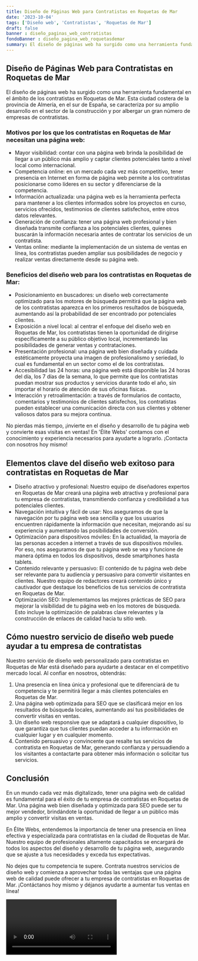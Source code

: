 ```yaml
---
title: Diseño de Páginas Web para Contratistas en Roquetas de Mar
date: '2023-10-04'
tags: ['Diseño web', 'Contratistas', 'Roquetas de Mar']
draft: false
banner : diseño_paginas_web_contratistas
fondoBanner : diseño_pagina_web_roquetasdemar
summary: El diseño de páginas web ha surgido como una herramienta fundamental en el ámbito de los contratistas en Roquetas de Mar. Esta ciudad costera de la provincia de Almería, en el sur de España, se caracteriza por su amplio desarrollo en el sector de la construcción y por albergar un gran número de empresas de contratistas.
---
```


## Diseño de Páginas Web para Contratistas en Roquetas de Mar

El diseño de páginas web ha surgido como una herramienta fundamental en el ámbito de los contratistas en Roquetas de Mar. Esta ciudad costera de la provincia de Almería, en el sur de España, se caracteriza por su amplio desarrollo en el sector de la construcción y por albergar un gran número de empresas de contratistas.

### Motivos por los que los contratistas en Roquetas de Mar necesitan una página web:

- Mayor visibilidad: contar con una página web brinda la posibilidad de llegar a un público más amplio y captar clientes potenciales tanto a nivel local como internacional.
- Competencia online: en un mercado cada vez más competitivo, tener presencia en Internet en forma de página web permite a los contratistas posicionarse como líderes en su sector y diferenciarse de la competencia.
- Información actualizada: una página web es la herramienta perfecta para mantener a los clientes informados sobre los proyectos en curso, servicios ofrecidos, testimonios de clientes satisfechos, entre otros datos relevantes.
- Generación de confianza: tener una página web profesional y bien diseñada transmite confianza a los potenciales clientes, quienes buscarán la información necesaria antes de contratar los servicios de un contratista.
- Ventas online: mediante la implementación de un sistema de ventas en línea, los contratistas pueden ampliar sus posibilidades de negocio y realizar ventas directamente desde su página web.

### Beneficios del diseño web para los contratistas en Roquetas de Mar:

- Posicionamiento en buscadores: un diseño web correctamente optimizado para los motores de búsqueda permitirá que la página web de los contratistas aparezca en los primeros resultados de búsqueda, aumentando así la probabilidad de ser encontrado por potenciales clientes.
- Exposición a nivel local: al centrar el enfoque del diseño web en Roquetas de Mar, los contratistas tienen la oportunidad de dirigirse específicamente a su público objetivo local, incrementando las posibilidades de generar ventas y contrataciones.
- Presentación profesional: una página web bien diseñada y cuidada estéticamente proyecta una imagen de profesionalismo y seriedad, lo cual es fundamental en un sector como el de los contratistas.
- Accesibilidad las 24 horas: una página web está disponible las 24 horas del día, los 7 días de la semana, lo que permite que los contratistas puedan mostrar sus productos y servicios durante todo el año, sin importar el horario de atención de sus oficinas físicas.
- Interacción y retroalimentación: a través de formularios de contacto, comentarios y testimonios de clientes satisfechos, los contratistas pueden establecer una comunicación directa con sus clientes y obtener valiosos datos para su mejora continua.

No pierdas más tiempo, ¡invierte en el diseño y desarrollo de tu página web y convierte esas visitas en ventas! En 'Élite Webs' contamos con el conocimiento y experiencia necesarios para ayudarte a lograrlo. ¡Contacta con nosotros hoy mismo!

<GifSeo />

<Cta />

## Elementos clave del diseño web exitoso para contratistas en Roquetas de Mar

- Diseño atractivo y profesional: Nuestro equipo de diseñadores expertos en Roquetas de Mar creará una página web atractiva y profesional para tu empresa de contratistas, transmitiendo confianza y credibilidad a tus potenciales clientes.
- Navegación intuitiva y fácil de usar: Nos aseguramos de que la navegación por tu página web sea sencilla y que los usuarios encuentren rápidamente la información que necesitan, mejorando así su experiencia y aumentando las posibilidades de conversión.
- Optimización para dispositivos móviles: En la actualidad, la mayoría de las personas acceden a internet a través de sus dispositivos móviles. Por eso, nos aseguramos de que tu página web se vea y funcione de manera óptima en todos los dispositivos, desde smartphones hasta tablets.
- Contenido relevante y persuasivo: El contenido de tu página web debe ser relevante para tu audiencia y persuasivo para convertir visitantes en clientes. Nuestro equipo de redactores creará contenido único y cautivador que destaque los beneficios de tus servicios de contratista en Roquetas de Mar.
- Optimización SEO: Implementamos las mejores prácticas de SEO para mejorar la visibilidad de tu página web en los motores de búsqueda. Esto incluye la optimización de palabras clave relevantes y la construcción de enlaces de calidad hacia tu sitio web.

## Cómo nuestro servicio de diseño web puede ayudar a tu empresa de contratistas

Nuestro servicio de diseño web personalizado para contratistas en Roquetas de Mar está diseñado para ayudarte a destacar en el competitivo mercado local. Al confiar en nosotros, obtendrás:

1. Una presencia en línea única y profesional que te diferenciará de tu competencia y te permitirá llegar a más clientes potenciales en Roquetas de Mar.
2. Una página web optimizada para SEO que se clasificará mejor en los resultados de búsqueda locales, aumentando así tus posibilidades de convertir visitas en ventas.
3. Un diseño web responsive que se adaptará a cualquier dispositivo, lo que garantiza que tus clientes puedan acceder a tu información en cualquier lugar y en cualquier momento.
4. Contenido persuasivo y convincente que resalte tus servicios de contratista en Roquetas de Mar, generando confianza y persuadiendo a los visitantes a contactarte para obtener más información o solicitar tus servicios.

## Conclusión

En un mundo cada vez más digitalizado, tener una página web de calidad es fundamental para el éxito de tu empresa de contratistas en Roquetas de Mar. Una página web bien diseñada y optimizada para SEO puede ser tu mejor vendedor, brindándote la oportunidad de llegar a un público más amplio y convertir visitas en ventas.

En Élite Webs, entendemos la importancia de tener una presencia en línea efectiva y especializada para contratistas en la ciudad de Roquetas de Mar. Nuestro equipo de profesionales altamente capacitados se encargará de todos los aspectos del diseño y desarrollo de tu página web, asegurando que se ajuste a tus necesidades y exceda tus expectativas.

No dejes que tu competencia te supere. Contrata nuestros servicios de diseño web y comienza a aprovechar todas las ventajas que una página web de calidad puede ofrecer a tu empresa de contratistas en Roquetas de Mar. ¡Contáctanos hoy mismo y déjanos ayudarte a aumentar tus ventas en línea!

<Video />

<CtaBot job='Contratistas' city='Roquetas de Mar'/>

<Gmaps query='Roquetas de Mar+españa+maps' />